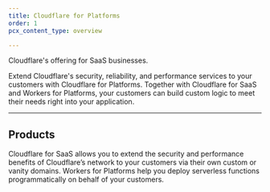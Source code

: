```yaml
---
title: Cloudflare for Platforms
order: 1
pcx_content_type: overview

---
```



<Description>

Cloudflare's offering for SaaS businesses. 
</Description>

Extend Cloudflare's security, reliability, and performance services to your customers with Cloudflare for Platforms. Together with Cloudflare for SaaS and Workers for Platforms, your customers can build custom logic to meet their needs right into your application.

***

## Products

<Feature header="Cloudflare for SaaS" href="/cloudflare-for-platforms/cloudflare-for-saas/">
Cloudflare for SaaS allows you to extend the security and performance benefits of Cloudflare’s network to your customers via their own custom or vanity domains. 
</Feature>

<Feature header="Workers for Platforms" href="/cloudflare-for-platforms/workers-for-platforms/">
Workers for Platforms help you deploy serverless functions programmatically on behalf of your customers.
</Feature>
